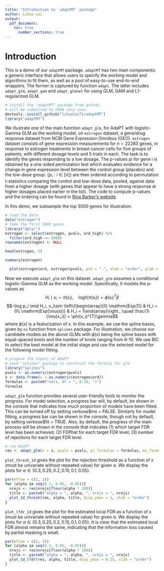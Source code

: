 ```yaml
---
title: "Introduction to `adaptMT` package"
author: Lihua Lei
output: 
  pdf_document:
    toc: true
      number_sections: true
---
```


# Introduction
This is a demo of our `adaptMT` package. `adaptMT` has two main components: a generic interface that allows users to specify the working model and algorithms to fit them, as well as a pool of easy-to-use end-to-end wrappers. The former is captured by function `adapt`. The latter includes `adapt_glm`, `adapt_gam` and `adapt_glmnet` for using GLM, GAM and L1-regularized GLM.

```r
# install the "adaptMT" package from github.
# will be submitted to CRAN very soon.
devtools::install_github("lihualei71/adaptMT")
library("adaptMT")
```

We illustrate one of the main function `adapt_glm`, for AdaPT with logistic-Gamma GLM as the working model, on `estrogen` dataset, a gene/drug response dataset from NCBI Gene Expression Omnibus (GEO). `estrogen` dataset consists of gene expression measurements for $n = 22283$ genes, in response to estrogen treatments in breast cancer cells for five groups of patients, with different dosage levels and 5 trials in each. The task is to identify the genes responding to a low dosage. The p-values pi for gene i is obtained by a one-sided permutation test which evaluates evidence for a change in gene expression level between the control group (placebo) and the low-dose group. $\{p_i : i \in [n]\}$ are then ordered according to permutation t-statistics comparing the control and low-dose data, pooled, against data from a higher dosage (with genes that appear to have a strong response at higher dosages placed earlier in the list). The code to compute p-values and the ordering can be found in [Rina Barber's website](http://www.stat.uchicago.edu/~rina/sabha/gene_drug_data_example.R).

In this demo, we subsample the top 5000 genes for illustration.

```r
# load the data.
data("estrogen")
# Take the first 5000 genes 
library("dplyr")
estrogen <- select(estrogen, pvals, ord_high) %>% 
  filter(ord_high <= 5000)
rownames(estrogen) <- NULL
```

```r
head(estrogen, 5)
```

```r
summary(estrogen)
```

```r
  plot(estrogen$ord, estrogen$pvals, pch = ".", xlab = "order", ylab = "p-values", xaxs = "i", yaxs = "i", main = "Scatter plot of p-values in the (sub-sampled) estrogen dataset")
```

Now we execute `adapt_glm` on this dataset. `adapt_glm` assumes a conditional logistic-Gamma GLM as the working model. Specifically, it models the p-values as
$$H_i \mid x_i \sim \pi(x_i), \quad \mathrm{logit}(\pi(x_i))= \phi(x_i)^{T}\beta$$
$$-\log p_i \mid H_i, x_i\sim \left\{\begin{array}{ll} \mathrm{Exp(1)} & H_i = 0\\ \mathrm{Exp(\mu(x))} & H_i = 1\end{array}\right., \quad \frac{1}{\mu(x_i)} = \phi(x_i)^{T}\gamma$$
where $\phi(x)$ is a featurization of $x$. In this example, we use the spline bases, given by `ns` function from `splines` package. For illustration, we choose our candidate models as the above GLMs with $\phi(x)$ being the spline bases with equal-spaced knots and the number of knots ranging from 6-10. We use BIC to select the best model at the initial stage and use the selected model for the following model fitting.

```r
# prepare the inputs of AdaPT
# need "splines" package to construct the formula for glm
library("splines")
pvals <- as.numeric(estrogen$pvals)
x <- data.frame(x = as.numeric(estrogen$ord))
formulas <- paste0("ns(x, df = ", 6:10, ")")
formulas
```

`adapt_glm` function provides several user-friendly tools to monitor the progress. For model selection, a progress bar will, by default, be shown in the console that indicates how much proportion of models have been fitted. This can be turned off by setting verbose\$ms = FALSE. Similarly for model fitting, a progress bar can be shown in the console, though not by default, by setting verbose\$fit = TRUE. Also, by default, the progress of the main process will be shown in the console that indicates (1) which target FDR level has been achieved; (2) FDPhat for each target FDR level; (3) number of rejections for each target FDR level.

```r
# run AdaPT
res <- adapt_glm(x = x, pvals = pvals, pi_formulas = formulas, mu_formulas = formulas)
```

`plot_thresh_1d` gives the plot for the rejection threshold as a function of x (must be univariate without repeated value) for given $\alpha$. We display the plots for $\alpha \in \{0.3, 0.25, 0.2, 0.15, 0.1, 0.05\}$.

```r
par(mfrow = c(2, 3))
for (alpha in seq(0.3, 0.05, -0.05)){
  nrejs <- res$nrejs[floor(alpha * 100)]
  title <- paste0("alpha = ", alpha, ", nrejs = ", nrejs)
  plot_1d_thresh(res, alpha, title, disp_ymax = 1, xlab = "order")
}
```

`plot_lfdr_1d` gives the plot for the estimated local FDR as a function of x (must be univariate without repeated value) for given $\alpha$. We display the plots for $\alpha \in \{0.3, 0.25, 0.2, 0.15, 0.1, 0.05\}$. It is clear that the estimated local FDR almost remains the same, indicating that the information loss caused by partial masking is small.

```r
par(mfrow = c(2, 3))
for (alpha in seq(0.3, 0.05, -0.05)){
  nrejs <- res$nrejs[floor(alpha * 100)]
  title <- paste0("alpha = ", alpha, ", nrejs = ", nrejs)
  plot_1d_lfdr(res, alpha, title, disp_ymax = 0.25, xlab = "order")
}
```


